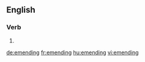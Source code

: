 ==English==

===Verb===
{{head|en|present participle}}

# {{present participle of|emend|lang=en}}

[[de:emending]]
[[fr:emending]]
[[hu:emending]]
[[vi:emending]]